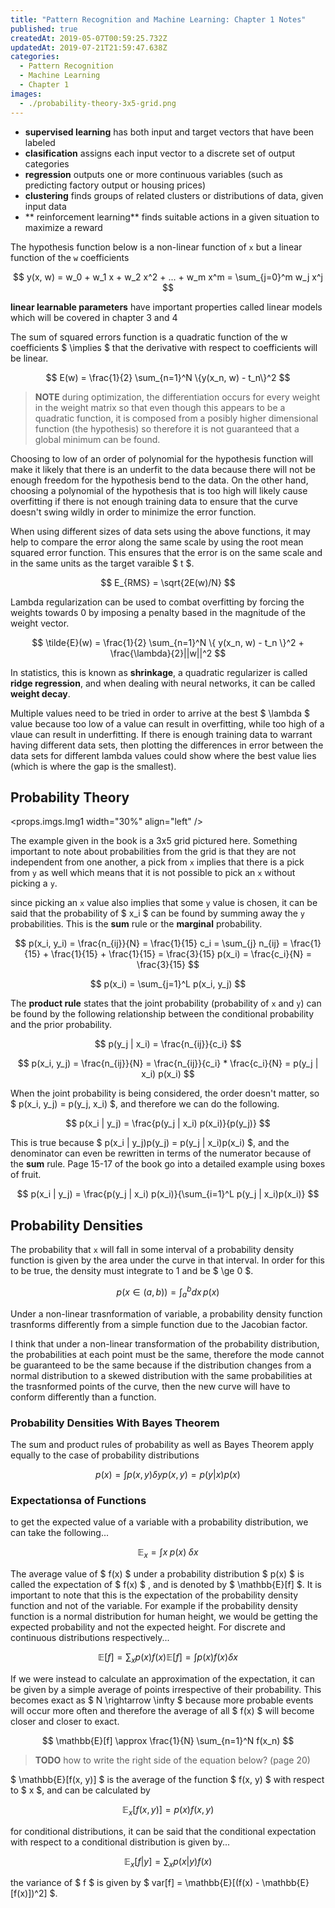 ```yaml
---
title: "Pattern Recognition and Machine Learning: Chapter 1 Notes"
published: true
createdAt: 2019-05-07T00:59:25.732Z
updatedAt: 2019-07-21T21:59:47.638Z
categories:
  - Pattern Recognition
  - Machine Learning
  - Chapter 1
images:
  - ./probability-theory-3x5-grid.png
---
```


- **supervised learning** has both input and target vectors that have been labeled
- **clasification** assigns each input vector to a discrete set of output categories
- **regression** outputs one or more continuous variables (such as predicting factory output or housing prices)
- **clustering** finds groups of related clusters or distributions of data, given input data
- ** reinforcement learning** finds suitable actions in a given situation to maximize a reward

The hypothesis function below is a non-linear function of `x` but a linear function of the `w` coefficients

$$
y(x, w) = w_0 + w_1 x + w_2 x^2 + ... + w_m x^m = \sum_{j=0}^m w_j x^j
$$

**linear learnable parameters** have important properties called linear models which will be covered in chapter 3 and 4

The sum of squared errors function is a quadratic function of the w coefficients $ \implies $ that the derivative
with respect to coefficients will be linear.

$$
E(w) = \frac{1}{2} \sum_{n=1}^N \{y(x_n, w) - t_n\}^2
$$

> **NOTE** during optimization, the differentiation occurs for every weight in the weight matrix so that even though
> this appears to be a quadratic function, it is composed from a posibly higher dimensional function (the hypothesis) so
> therefore it is not guaranteed that a global minimum can be found.

Choosing to low of an order of polynomial for the hypothesis function will make it likely that there is an underfit to
the data because there will not be enough freedom for the hypothesis bend to the data. On the other hand, choosing a
polynomial of the hypothesis that is too high will likely cause overfitting if there is not enough training data to
ensure that the curve doesn't swing wildly in order to minimize the error function.

When using different sizes of data sets using the above functions, it may help to compare the error along the same scale
by using the root mean squared error function. This ensures that the error is on the same scale and in the same units as
the target varaible $ t $.

$$
E_{RMS} = \sqrt{2E(w)/N}
$$

Lambda regularization can be used to combat overfitting by forcing the weights towards 0 by imposing a penalty based in
the magnitude of the weight vector.

$$
\tilde{E}(w) = \frac{1}{2} \sum_{n=1}^N \{ y(x_n, w) - t_n \}^2 + \frac{\lambda}{2}||w||^2
$$

In statistics, this is known as **shrinkage**, a quadratic regularizer is called **ridge regression**, and when dealing
with neural networks, it can be called **weight decay**.

Multiple values need to be tried in order to arrive at the best $ \lambda $ value because too low of a value can
result in overfitting, while too high of a vlaue can result in underfitting. If there is enough training data to warrant
having different data sets, then plotting the differences in error between the data sets for different lambda values
could show where the best value lies (which is where the gap is the smallest).

## Probability Theory

<props.imgs.Img1 width="30%" align="left" />

The example given in the book is a 3x5 grid pictured here. Something important to note about probabilities from the grid
is that they are not independent from one another, a pick from `x` implies that there is a pick from `y` as well which
means that it is not possible to pick an `x` without picking a `y`.

since picking an `x` value also implies that some `y` value is chosen, it can be said that the probability of $ x_i $
can be found by summing away the `y` probabilities. This is the **sum** rule or the **marginal** probability.

$$
p(x_i, y_i) = \frac{n_{ij}}{N} = \frac{1}{15}
c_i = \sum_{j} n_{ij} = \frac{1}{15} + \frac{1}{15} + \frac{1}{15}  = \frac{3}{15}
p(x_i) = \frac{c_i}{N} = \frac{3}{15}
$$

$$
p(x_i) = \sum_{j=1}^L p(x_i, y_j)
$$

The **product rule** states that the joint probability (probability of `x` and `y`) can be found by the following
relationship between the conditional probability and the prior probability.

$$
p(y_j | x_i) = \frac{n_{ij}}{c_i}
$$

$$
p(x_i, y_j) = \frac{n_{ij}}{N} = \frac{n_{ij}}{c_i} * \frac{c_i}{N} = p(y_j | x_i) p(x_i)
$$

When the joint probability is being considered, the order doesn't matter, so $ p(x_i, y_j) = p(y_j, x_i) $, and
therefore we can do the following.

$$
p(x_i | y_j) = \frac{p(y_j | x_i) p(x_i)}{p(y_j)}
$$

This is true because $ p(x_i | y_j)p(y_j) = p(y_j | x_i)p(x_i) $, and the denominator can even be rewritten in
terms of the numerator because of the **sum** rule. Page 15-17 of the book go into a detailed example using boxes of
fruit.

$$
p(x_i | y_j) = \frac{p(y_j | x_i) p(x_i)}{\sum_{i=1}^L p(y_j | x_i)p(x_i)}
$$

## Probability Densities

The probability that `x` will fall in some interval of a probability density function is given by the area under the
curve in that interval. In order for this to be true, the density must integrate to 1 and be $ \ge 0 $.

$$
p(x \in (a, b)) = \int_a^b dx \, p(x)
$$

Under a non-linear trasnformation of variable, a probability density function trasnforms differently from a simple
function due to the Jacobian factor.

I think that under a non-linear transformation of the probability distribution, the probabilities at each point must be
the same, therefore the mode cannot be guaranteed to be the same because if the distribution changes from a normal
distribution to a skewed distribution with the same probabilities at the trasnformed points of the curve, then the new
curve will have to conform differently than a function.

### Probability Densities With Bayes Theorem

The sum and product rules of probability as well as Bayes Theorem apply equally to the case of probability distributions

$$
p(x) = \int p(x, y) \delta y
p(x, y) = p(y|x) p(x)
$$

### Expectationsa of Functions

to get the expected value of a variable with a probability distribution, we can take the following...

$$
\mathbb{E}_x = \int x \; p(x) \; \delta x
$$

The average value of $ f(x) $ under a probability distribution $ p(x) $ is called the expectation
of $ f(x) $ , and is denoted by $ \mathbb{E}[f] $. It is important to note that this is the expectation of
the probability density function and not of the variable. For example if the probability density function is a normal
distribution for human height, we would be getting the expected probability and not the expected height. For
discrete and continuous distributions respectively...

$$
\mathbb{E}[f] = \sum_x p(x)f(x)
\mathbb{E}[f] = \int p(x)f(x) \delta x
$$

If we were instead to calculate an approximation of the expectation, it can be given by a simple average of points irrespective
of their probability. This becomes exact as $ N \rightarrow \infty $ because more probable events will occur more
often and therefore the average of all $ f(x) $ will become closer and closer to exact.

$$
\mathbb{E}[f] \approx \frac{1}{N} \sum_{n=1}^N f(x_n)
$$

> **TODO** how to write the right side of the equation below? (page 20)

$ \mathbb{E}[f(x, y)] $ is the average of the function $ f(x, y) $ with respect to $ x $,
and can be calculated by

$$
\mathbb{E}_x[f(x, y)] = p(x) f(x, y)
$$

for conditional distributions, it can be said that the conditional expectation with respect to a conditional
distribution is given by...

$$
\mathbb{E}_x[f|y] = \sum_x p(x|y)f(x)
$$

the variance of $ f $ is given by $ var[f] = \mathbb{E}[(f(x) - \mathbb{E}[f(x)])^2] $.
